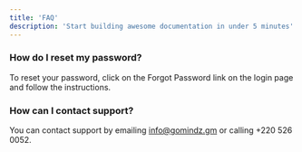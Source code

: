 ```yaml
---
title: 'FAQ'
description: 'Start building awesome documentation in under 5 minutes'
---
```


### How do I reset my password?

To reset your password, click on the Forgot Password link on the login page and follow the instructions.

### How can I contact support?

You can contact support by emailing info@gomindz.gm or calling +220 526 0052.

